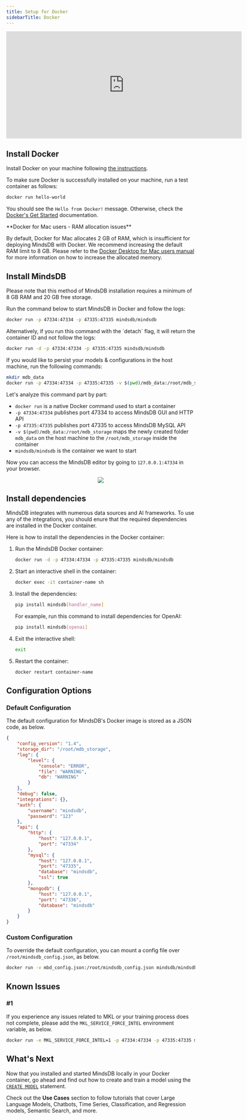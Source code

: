```yaml
---
title: Setup for Docker
sidebarTitle: Docker
---
```


<iframe
    className="w-full h-96"
    width="628"
    height="286"
    src="https://www.youtube.com/embed/Bmuavy0MelQ"
    title="Deploy MindsDB using Docker"
    frameBorder="0"
    allow="accelerometer; autoplay; clipboard-write; encrypted-media; gyroscope; picture-in-picture"
    allowFullScreen
></iframe>

## Install Docker

Install Docker on your machine following [the instructions](https://docs.docker.com/install).

To make sure Docker is successfully installed on your machine, run a test container as follows:

```bash
docker run hello-world
```

You should see the `Hello from Docker!` message. Otherwise, check the [Docker's Get Started](https://www.docker.com/get-started) documentation.

<Warning>
**Docker for Mac users - RAM allocation issues**

By default, Docker for Mac allocates 2 GB of RAM, which is insufficient for deploying MindsDB with Docker. We recommend increasing the default RAM limit to 8 GB. Please refer to the [Docker Desktop for Mac users manual](https://docs.docker.com/desktop/mac/#resources) for more information on how to increase the allocated memory.
</Warning>

## Install MindsDB

<Tip>
Please note that this method of MindsDB installation requires a minimum of 8 GB RAM and 20 GB free storage.
</Tip>

Run the command below to start MindsDB in Docker and follow the logs:

```bash
docker run -p 47334:47334 -p 47335:47335 mindsdb/mindsdb
```

<Info>
Alternatively, if you run this command with the `detach` flag, it will return the container ID and not follow the logs:

```bash
docker run -d -p 47334:47334 -p 47335:47335 mindsdb/mindsdb
```
</Info>

<Tip>
If you would like to persist your models & configurations in the host machine, run the following commands:

```bash
mkdir mdb_data
docker run -p 47334:47334 -p 47335:47335 -v $(pwd)/mdb_data:/root/mdb_storage mindsdb/mindsdb
```

Let's analyze this command part by part:

-   `docker run` is a native Docker command used to start a container
-   `-p 47334:47334` publishes port 47334 to access MindsDB GUI and HTTP API
-   `-p 47335:47335` publishes port 47335 to access MindsDB MySQL API
-   `-v $(pwd)/mdb_data:/root/mdb_storage` maps the newly created folder `mdb_data` on the host machine to the `/root/mdb_storage` inside the container
-   `mindsdb/mindsdb` is the container we want to start
</Tip>

Now you can access the MindsDB editor by going to `127.0.0.1:47334` in your browser.

<p align="center">
  <img src="/assets/mindsdb-local-editor.png" />
</p>

## Install dependencies

MindsDB integrates with numerous data sources and AI frameworks. To use any of the integrations, you should enure that the required dependencies are installed in the Docker container.

Here is how to install the dependencies in the Docker container:

1. Run the MindsDB Docker container:
    ```bash
    docker run -d -p 47334:47334 -p 47335:47335 mindsdb/mindsdb
    ```

2. Start an interactive shell in the container:
    ```bash
    docker exec -it container-name sh
    ```

3. Install the dependencies:
    ```bash
    pip install mindsdb[handler_name]
    ```
    For example, run this command to install dependencies for OpenAI:
    ```bash
    pip install mindsdb[openai]
    ```

4. Exit the interactive shell:
    ```bash
    exit
    ```

5. Restart the container:
    ```bash
    docker restart container-name
    ```

## Configuration Options

### Default Configuration

The default configuration for MindsDB's Docker image is stored as a JSON code, as below.

```json
{
    "config_version": "1.4",
    "storage_dir": "/root/mdb_storage",
    "log": {
        "level": {
            "console": "ERROR",
            "file": "WARNING",
            "db": "WARNING"
        }
    },
    "debug": false,
    "integrations": {},
    "auth": {
        "username": "mindsdb",
        "password": "123"
    },
    "api": {
        "http": {
            "host": "127.0.0.1",
            "port": "47334"
        },
        "mysql": {
            "host": "127.0.0.1",
            "port": "47335",
            "database": "mindsdb",
            "ssl": true
        },
        "mongodb": {
            "host": "127.0.0.1",
            "port": "47336",
            "database": "mindsdb"
        }
    }
}
```

### Custom Configuration

To override the default configuration, you can mount a config file over `/root/mindsdb_config.json`, as below.

```bash
docker run -v mbd_config.json:/root/mindsdb_config.json mindsdb/mindsdb
```

## Known Issues

### #1

If you experience any issues related to MKL or your training process does not complete, please add the `MKL_SERVICE_FORCE_INTEL` environment variable, as below.

```bash
docker run -e MKL_SERVICE_FORCE_INTEL=1 -p 47334:47334 -p 47335:47335 mindsdb/mindsdb
```

## What's Next

Now that you installed and started MindsDB locally in your Docker container, go ahead and find out how to create and train a model using the [`CREATE MODEL`](/sql/create/model) statement.

Check out the **Use Cases** section to follow tutorials that cover Large Language Models, Chatbots, Time Series, Classification, and Regression models, Semantic Search, and more.
